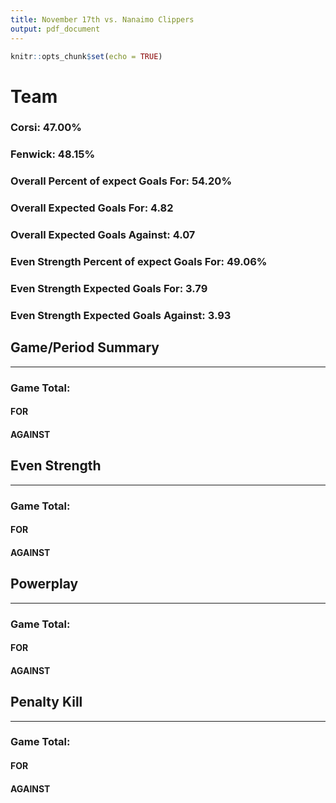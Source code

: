```yaml
---
title: November 17th vs. Nanaimo Clippers
output: pdf_document
---
```


```r
knitr::opts_chunk$set(echo = TRUE)
```

# Team  
### Corsi: 47.00%  
### Fenwick: 48.15%  
### Overall Percent of expect Goals For: 54.20%  
### Overall Expected Goals For: 4.82  
### Overall Expected Goals Against: 4.07  
### Even Strength Percent of expect Goals For: 49.06%  
### Even Strength Expected Goals For: 3.79  
### Even Strength Expected Goals Against: 3.93  
## Game/Period Summary  
***
### Game Total:  
#### FOR  
  
\begin{tabular}{ c || c | c | c || c}
& High & Medium & Low & Total\\  
\hline\hline
Goal & 2 & 1 & 1 & 4\\
\hline
On Net & 9 & 6 & 17 & 32\\
\hline
Missed & 4 & 7 & 2 & 13\\
\hline
Blocked & 1 & 4 & 7 & 12\\
\hline\hline
Total & 16 & 18 & 27 & 61  
\end{tabular}
\vspace{5mm}  
#### AGAINST  
  
\begin{tabular}{ c || c | c | c || c}
& High & Medium & Low & Total\\  
\hline\hline
Goal & 5 & 0 & 0 & 5\\
\hline
On Net & 6 & 8 & 18 & 32\\
\hline
Missed & 3 & 3 & 4 & 10\\
\hline
Blocked & 2 & 4 & 7 & 13\\
\hline\hline
Total & 16 & 15 & 29 & 60  
\end{tabular}
  
## Even Strength  
***
### Game Total:  
#### FOR  
  
\begin{tabular}{ c || c | c | c || c}
& High & Medium & Low & Total\\  
\hline\hline
Goal & 2 & 1 & 1 & 4\\
\hline
On Net & 7 & 4 & 15 & 26\\
\hline
Missed & 3 & 4 & 2 & 9\\
\hline
Blocked & 0 & 3 & 5 & 8\\
\hline\hline
Total & 12 & 12 & 23 & 47  
\end{tabular}
\vspace{5mm}  
#### AGAINST  
  
\begin{tabular}{ c || c | c | c || c}
& High & Medium & Low & Total\\  
\hline\hline
Goal & 5 & 0 & 0 & 5\\
\hline
On Net & 6 & 8 & 15 & 29\\
\hline
Missed & 3 & 1 & 4 & 8\\
\hline
Blocked & 2 & 3 & 6 & 11\\
\hline\hline
Total & 16 & 12 & 25 & 53  
\end{tabular}
  
## Powerplay  
***
### Game Total:  
#### FOR  
  
\begin{tabular}{ c || c | c | c || c}
& High & Medium & Low & Total\\  
\hline\hline
Goal & 0 & 0 & 0 & 0\\
\hline
On Net & 2 & 2 & 1 & 5\\
\hline
Missed & 1 & 3 & 0 & 4\\
\hline
Blocked & 0 & 1 & 2 & 3\\
\hline\hline
Total & 3 & 6 & 3 & 12  
\end{tabular}
\vspace{5mm}  
#### AGAINST  
  
\begin{tabular}{ c || c | c | c || c}
& High & Medium & Low & Total\\  
\hline\hline
Goal & 0 & 0 & 0 & 0\\
\hline
On Net & 0 & 0 & 0 & 0\\
\hline
Missed & 0 & 0 & 0 & 0\\
\hline
Blocked & 0 & 0 & 0 & 0\\
\hline\hline
Total & 0 & 0 & 0 & 0  
\end{tabular}
  
## Penalty Kill  
***
### Game Total:  
#### FOR  
  
\begin{tabular}{ c || c | c | c || c}
& High & Medium & Low & Total\\  
\hline\hline
Goal & 0 & 0 & 0 & 0\\
\hline
On Net & 0 & 0 & 1 & 1\\
\hline
Missed & 0 & 0 & 0 & 0\\
\hline
Blocked & 1 & 0 & 0 & 1\\
\hline\hline
Total & 1 & 0 & 1 & 2  
\end{tabular}
\vspace{5mm}  
#### AGAINST  
  
\begin{tabular}{ c || c | c | c || c}
& High & Medium & Low & Total\\  
\hline\hline
Goal & 0 & 0 & 0 & 0\\
\hline
On Net & 0 & 0 & 3 & 3\\
\hline
Missed & 0 & 2 & 0 & 2\\
\hline
Blocked & 0 & 1 & 1 & 2\\
\hline\hline
Total & 0 & 3 & 4 & 7  
\end{tabular}
  
\pagebreak
